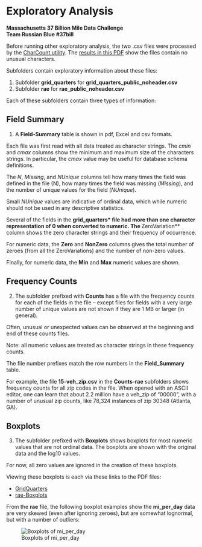 Exploratory Analysis
====================

**Massachusetts 37 Billion Mile Data Challenge**  
**Team Russian Blue #37bill**  

Before running other exploratory analysis, the two .csv files were processed by the [CharCount utility](https://github.com/EarlGlynn/CharCount).  The [results in this PDF](CharCount.pdf) show the files contain no unusual characters.

Subfolders contain exploratory information about these files:  

1. Subfolder **grid_quarters** for **grid_quarters_public_noheader.csv**  
2. Subfolder **rae** for **rae_public_noheader.csv**  

Each of these subfolders contain three types of information: 

Field Summary
-------------

1. A **Field-Summary** table is shown in pdf, Excel and csv formats.  

Each file was first read with all data treated as character strings.  The _cmin_ and _cmax_ columns show the minimum and maximum size of the characters strings.  In particular, the _cmax_ value may be useful for database schema definitions.

The _N_, _Missing_, and _NUnique_ columns tell how many times the field was defined in the file (N), how many times the field was missing (_Missing_), and the number of unique values for the field (_NUnique_).  

Small _NUnique_ values are indicative of ordinal data, which while numeric should not be used in any descriptive statistics. 

Several of the fields in the **grid_quarters* file had more than one character representation of 0 when converted to numeric.  The **ZeroVariation** column shows the zero character strings and their frequency of occurrence.

For numeric data, the **Zero** and **NonZero** columns gives the total number of zeroes (from all the ZeroVariations) and the number of non-zero values.

Finally, for numeric data, the **Min** and **Max** numeric values are shown.

Frequency Counts
----------------

2. The subfolder prefixed with **Counts** has a file with the frequency counts for each of the fields in the file -- except files for fields with a very large number of unique values are not shown if they are 1 MB or larger (in general).  

Often, unusual or unexpected values can be observed at the beginning and end of these counts files.  

Note:  all numeric values are treated as character strings in these frequency counts.

The file number prefixes match the row numbers in the **Field_Summary** table.

For example, the file **15-veh_zip.csv** in the **Counts-rae** subfolders shows frequency counts for all zip codes in the file.  When opened with an ASCII editor, one can learn that about 2.2 million have a veh_zip of "00000", with a number of unusual zip counts, like 78,324 instances of zip 30348 (Atlanta, GA).

Boxplots
--------

3. The subfolder prefixed with **Boxplots** shows boxplots for most numeric values that are not ordinal data. The boxplots are shown with the original data and the log10 values. 

For now, all zero values are ignored in the creation of these boxplots.

Viewing these boxplots is each via these links to the PDF files:    

* [GridQuarters](exploratory/grid_quarters/Boxplots-GridQuarters/GridQuarters-Boxplots.pdf)
* [rae-Boxplots](exploratory/rae/Boxplots-rae/rae-Boxplots.pdf)

From the **rae** file, the following boxplot examples show the **mi_per_day** data are very skewed (even after ignoring zeroes), but are somewhat lognormal, but with a number of outliers:

![Boxplots of mi_per_day](../exploratory/rae/Boxplots-rae/rae05.png)


